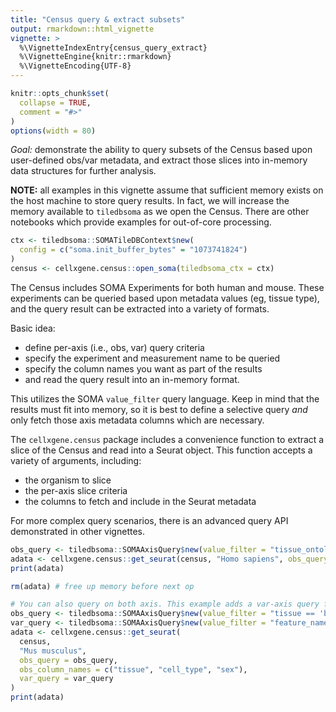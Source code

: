 ```yaml
---
title: "Census query & extract subsets"
output: rmarkdown::html_vignette
vignette: >
  %\VignetteIndexEntry{census_query_extract}
  %\VignetteEngine{knitr::rmarkdown}
  %\VignetteEncoding{UTF-8}
---
```


```r
knitr::opts_chunk$set(
  collapse = TRUE,
  comment = "#>"
)
options(width = 80)
```

<!--
THIS VIGNETTE IS BASED ON:
https://github.com/chanzuckerberg/cellxgene-census/blob/main/api/python/notebooks/api_demo/census_query_extract.ipynb

We modified the first query example to reduce the result set size to allow this
notebook to be built in the limited memory of GitHub Actions workers.
-->

*Goal:* demonstrate the ability to query subsets of the Census based upon user-defined obs/var metadata, and extract those slices into in-memory data structures for further analysis.

**NOTE:** all examples in this vignette assume that sufficient memory exists on the host machine to store query results. In fact, we will increase the memory available to `tiledbsoma` as we open the Census. There are other notebooks which provide examples for out-of-core processing.

```r
ctx <- tiledbsoma::SOMATileDBContext$new(
  config = c("soma.init_buffer_bytes" = "1073741824")
)
census <- cellxgene.census::open_soma(tiledbsoma_ctx = ctx)
```

The Census includes SOMA Experiments for both human and mouse. These experiments can be queried based upon metadata values (eg, tissue type), and the query result can be extracted into a variety of formats.

Basic idea:

- define per-axis (i.e., obs, var) query criteria
- specify the experiment and measurement name to be queried
- specify the column names you want as part of the results
- and read the query result into an in-memory format.

This utilizes the SOMA `value_filter` query language. Keep in mind that the results must fit into memory, so it is best to define a selective query *and* only fetch those axis metadata columns which are necessary.

The `cellxgene.census` package includes a convenience function to extract a slice of the Census and read into a Seurat object. This function accepts a variety of arguments, including:

- the organism to slice
- the per-axis slice criteria
- the columns to fetch and include in the Seurat metadata

For more complex query scenarios, there is an advanced query API demonstrated in other vignettes.

```r
obs_query <- tiledbsoma::SOMAAxisQuery$new(value_filter = "tissue_ontology_term_id=='UBERON:0002048' && sex_ontology_term_id=='PATO:0000383' && cell_type_ontology_term_id == 'CL:0000499'")
adata <- cellxgene.census::get_seurat(census, "Homo sapiens", obs_query = obs_query)
print(adata)
```

```r
rm(adata) # free up memory before next op
```

```r
# You can also query on both axis. This example adds a var-axis query for a handful of genes, and queries the mouse experiment.
obs_query <- tiledbsoma::SOMAAxisQuery$new(value_filter = "tissue == 'brain'")
var_query <- tiledbsoma::SOMAAxisQuery$new(value_filter = "feature_name %in% c('Gm16259', 'Dcaf5', 'Gm53058')")
adata <- cellxgene.census::get_seurat(
  census,
  "Mus musculus",
  obs_query = obs_query,
  obs_column_names = c("tissue", "cell_type", "sex"),
  var_query = var_query
)
print(adata)
```
